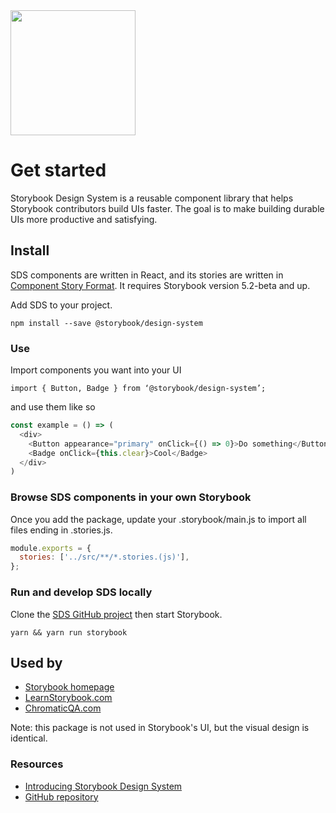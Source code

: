 
<Meta title="Design System/Intro" />

<img src={designSystem} height="200px" />

# Get started

Storybook Design System is a reusable component library that helps Storybook contributors build UIs faster. The goal is to make building durable UIs more productive and satisfying.

## Install

SDS components are written in React, and its stories are written in [Component Story Format](https://medium.com/storybookjs/component-story-format-66f4c32366df). It requires Storybook version 5.2-beta and up.

Add SDS to your project.

`npm install --save @storybook/design-system`

### **Use**

Import components you want into your UI

`import { Button, Badge } from ‘@storybook/design-system’;`

and use them like so

```js
const example = () => (
  <div>
    <Button appearance="primary" onClick={() => 0}>Do something</Button>
    <Badge onClick={this.clear}>Cool</Badge>
  </div>
)
```

### **Browse SDS components in your own Storybook**

Once you add the package, update your .storybook/main.js to import all files ending in .stories.js.

```js
module.exports = {
  stories: ['../src/**/*.stories.(js)'],
};
```

### **Run and develop SDS locally**

Clone the [SDS GitHub project](https://github.com/storybookjs/design-system) then start Storybook.

`yarn && yarn run storybook`

## Used by

- [Storybook homepage](https://storybook.js.org/)
- [LearnStorybook.com](https://www.learnstorybook.com/)
- [ChromaticQA.com](https://www.chromaticqa.com/)

Note: this package is not used in Storybook's UI, but the visual design is identical.

### **Resources**

- [Introducing Storybook Design System](https://medium.com/storybookjs/introducing-storybook-design-system-23fd9b1ac3c0)
- [GitHub repository](https://github.com/storybookjs/design-system)
